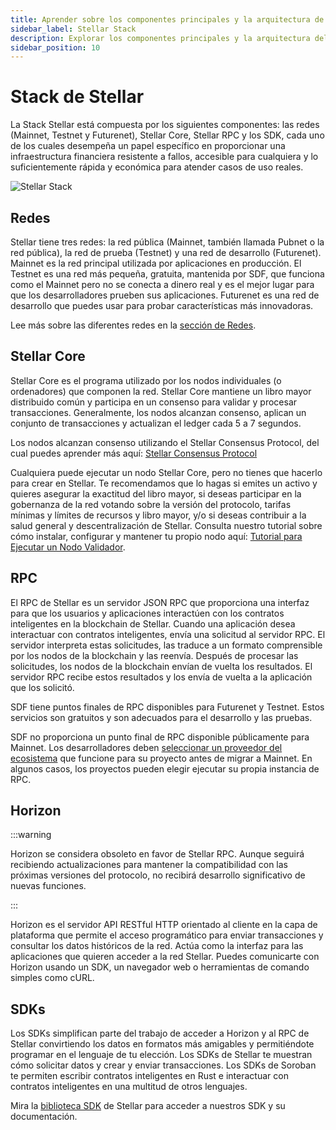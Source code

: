 ```yaml
---
title: Aprender sobre los componentes principales y la arquitectura de la red Stellar
sidebar_label: Stellar Stack
description: Explorar los componentes principales y la arquitectura del Stack de Stellar, y ver cómo trabajan juntos para impulsar una red rápida, escalable y descentralizada.
sidebar_position: 10
---
```


# Stack de Stellar

La Stack Stellar está compuesta por los siguientes componentes: las redes (Mainnet, Testnet y Futurenet), Stellar Core, Stellar RPC y los SDK, cada uno de los cuales desempeña un papel específico en proporcionar una infraestructura financiera resistente a fallos, accesible para cualquiera y lo suficientemente rápida y económica para atender casos de uso reales.

![Stellar Stack](/assets/diagrams/stellar-tech-stack.png)

## Redes

Stellar tiene tres redes: la red pública (Mainnet, también llamada Pubnet o la red pública), la red de prueba (Testnet) y una red de desarrollo (Futurenet). Mainnet es la red principal utilizada por aplicaciones en producción. El Testnet es una red más pequeña, gratuita, mantenida por SDF, que funciona como el Mainnet pero no se conecta a dinero real y es el mejor lugar para que los desarrolladores prueben sus aplicaciones. Futurenet es una red de desarrollo que puedes usar para probar características más innovadoras.

Lee más sobre las diferentes redes en la [sección de Redes](../../networks/README.mdx).

## Stellar Core

Stellar Core es el programa utilizado por los nodos individuales (o ordenadores) que componen la red. Stellar Core mantiene un libro mayor distribuido común y participa en un consenso para validar y procesar transacciones. Generalmente, los nodos alcanzan consenso, aplican un conjunto de transacciones y actualizan el ledger cada 5 a 7 segundos.

Los nodos alcanzan consenso utilizando el Stellar Consensus Protocol, del cual puedes aprender más aquí: [Stellar Consensus Protocol](./stellar-consensus-protocol.mdx)

Cualquiera puede ejecutar un nodo Stellar Core, pero no tienes que hacerlo para crear en Stellar. Te recomendamos que lo hagas si emites un activo y quieres asegurar la exactitud del libro mayor, si deseas participar en la gobernanza de la red votando sobre la versión del protocolo, tarifas mínimas y límites de recursos y libro mayor, y/o si deseas contribuir a la salud general y descentralización de Stellar. Consulta nuestro tutorial sobre cómo instalar, configurar y mantener tu propio nodo aquí: [Tutorial para Ejecutar un Nodo Validador](../../validators/README.mdx).

## RPC

El RPC de Stellar es un servidor JSON RPC que proporciona una interfaz para que los usuarios y aplicaciones interactúen con los contratos inteligentes en la blockchain de Stellar. Cuando una aplicación desea interactuar con contratos inteligentes, envía una solicitud al servidor RPC. El servidor interpreta estas solicitudes, las traduce a un formato comprensible por los nodos de la blockchain y las reenvía. Después de procesar las solicitudes, los nodos de la blockchain envían de vuelta los resultados. El servidor RPC recibe estos resultados y los envía de vuelta a la aplicación que los solicitó.

SDF tiene puntos finales de RPC disponibles para Futurenet y Testnet. Estos servicios son gratuitos y son adecuados para el desarrollo y las pruebas.

SDF no proporciona un punto final de RPC disponible públicamente para Mainnet. Los desarrolladores deben [seleccionar un proveedor del ecosistema](../../data/apis/rpc/providers.mdx) que funcione para su proyecto antes de migrar a Mainnet. En algunos casos, los proyectos pueden elegir ejecutar su propia instancia de RPC.

## Horizon

:::warning

Horizon se considera obsoleto en favor de Stellar RPC. Aunque seguirá recibiendo actualizaciones para mantener la compatibilidad con las próximas versiones del protocolo, no recibirá desarrollo significativo de nuevas funciones.

:::

Horizon es el servidor API RESTful HTTP orientado al cliente en la capa de plataforma que permite el acceso programático para enviar transacciones y consultar los datos históricos de la red. Actúa como la interfaz para las aplicaciones que quieren acceder a la red Stellar. Puedes comunicarte con Horizon usando un SDK, un navegador web o herramientas de comando simples como cURL.

## SDKs

Los SDKs simplifican parte del trabajo de acceder a Horizon y al RPC de Stellar convirtiendo los datos en formatos más amigables y permitiéndote programar en el lenguaje de tu elección. Los SDKs de Stellar te muestran cómo solicitar datos y crear y enviar transacciones. Los SDKs de Soroban te permiten escribir contratos inteligentes en Rust e interactuar con contratos inteligentes en una multitud de otros lenguajes.

Mira la [biblioteca SDK](../../tools/sdks/README.mdx) de Stellar para acceder a nuestros SDK y su documentación.
